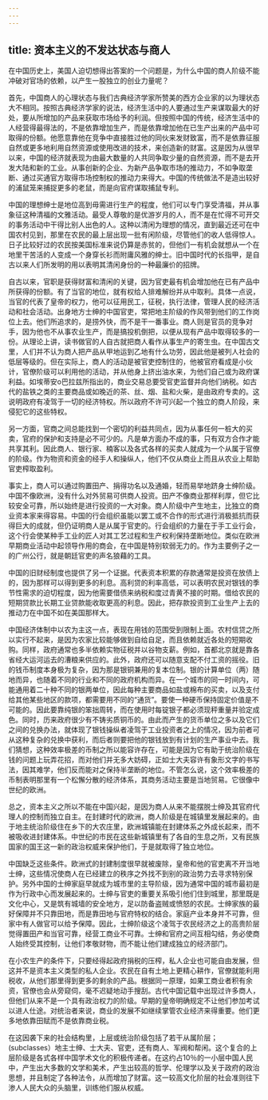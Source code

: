 ```yaml
---
---
---
```

title: 资本主义的不发达状态与商人
---



在中国历史上，美国人迫切想得出答案的一个问题是，为什么中国的商人阶级不能冲破对官场的依赖，以产生一股独立的创业力量呢？

首先，中国商人的心理状态与我们古典经济学家所赞美的西方企业家的以为理状态大不相同。按照古典经济学家的说法，经济生活中的人要通过生产来谋取最大的好处，要从所增加的产品来获取市场给予的利润。但按照中国的传统，经济生活中的人经营得最得法的，不是依靠增加生产，而是依靠增加他在已生产出来的产品中可取得的份额。他愿意靠他在竞争中直接胜过他的同伙来发财致富，而不是依靠征服自然或更多地利用自然资源或使用改进的技术，来创造新的财富。这是因为从很早以来，中国的经济就表现为由最大数量的人共同争取少量的自然资源，而不是去开发大陆和新的工业。从事创新的企业、为新产品争取市场的推动力，不如争取垄断、通过买通官方取得市场控制权的推动力来得大。中国的传统做法不是造出较好的浦鼠笼来捕捉更多的老鼠，而是向官府谋取捕鼠专利。

中国的理想绅士是地位高到毋需进行生产的程度，他们可以专门享受清福，并从事象征这种清福的文雅活动。最受人尊敬的是优游岁月的人，而不是在忙得不可开交的事务活动中干得比别人出色的人。这种以清闲为理想的情况，直到最近还可在中国农村见到，那里在农民的最上层出现一批有闲阶级，尽管他们的收人低得惊人。日子比较好过的农民按美国标准来说仍算是赤贫的，但他们一有机会就想从一个在地里干苦活的人变成一个身穿长衫而附庸风雅的绅士。旧中国时代的长指甲，是自古以来人们所发明的用以表明其清闲身份的一种最廉价的招牌。

自古以来，官职是获得财富和清闲的关键，因为官吏最有机会增加他在已有产品中所获得的份额。有了当官的地位，就有权给人排难解纷并从中取利。具体一点说，当官的代表了皇帝的权力，他可以征用民工，征税，执行法律，管理人民的经济活动和社会活动。出身地方士绅的中国官吏，常把地主阶级的作风带到他们的工作岗位上去。他们所追求的，是捞外快，而不是干一番事业。商人则是官员的竞争对手，因为他也不从事农业生产，而是搞投机倒把，以便从现有产品中取得较多的一份。从理论上讲，读书做官的人自古就把商人看作从事生产的寄生虫。在中国古文里，人们并不认为商人把产品从甲地运到乙地有什么功劳，因此他是被列人社会的低层等级的。但在实际上，商人的活动是被官吏控制住的，他被官府看成是小伙计，官僚阶级可以利用他的活动，并从他身上挤出油水来，为他们自己或为政府谋利益。如埃蒂安o巴拉兹所指出的，商业交易总要受官吏监督并向他们纳税。如古代的盐铁之类的主要商品或如晚近的茶、丝、烟、盐和火柴，是由政府专卖的。这说明政府有凌驾于一切的经济特权。所以政府不许可兴起一个独立的商人阶段，来侵犯它的这些特权。

另一方面，官商之间总能找到一个密切的利益共同点，因为从事任何一桩大的买卖，官府的保护和支持是必不可少的。凡是单方面办不成的事，只有双方合作才能共享其利。因此商人、银行家、楠客以及各式各样的买卖人就成为一个从属于官僚的阶级。作为物资和资金的经手人和操纵人，他们不仅从商业上而且从农业上帮助官吏榨取盈利。

事实上，商人可以通过购置田产、捐得功名以及通婚，轻而易举地跻身士绅阶级。中国不像欧洲，没有什么对外贸易可供商人投资。田产不像商业那样利厚，但它比较安全可靠，所以始终是进行投资的一大对象。商人阶级中产生地主，比独立的商业资本家来得容易。中国的行会组织虽能以罢工或不合作的形式进行消极抵抗而获得巨大的成就，但仍证明商人是从属于官吏的。行会组织的力量在于手工业行会，这个行会使某种手工业的匠人对其工艺过程和生产权利保持垄断地位。类似在欧洲早期商业活动中起领导作用的商会，在中国是特别软弱无力的。作为主要例子之一的广州公行，就是朝廷官吏的声名狼藉的工具。

中国的旧财经制度也提供了另一个证据。代表资本积累的存款通常是投资在放债上的，因为那样可以得到更多的利息。高利贷的利率高低，可以表明农民对银钱的季节性需求的迫切程度，因为他需要借债来纳税和度过青黄不接的时期。借给农民的短期贷款比长期工业贷款能收取更高的利息。因此，把存款投资到工业生产上去的推动力在中国不如在美国那样大。

中国经济体制中以农为主这一点，表现在用钱的范围受到限制上面。农村信贷之所以实行不起来，是因为农家比较能够做到自给自足，而且依赖就近各处的短期收购。同样，政府通常也多半依赖实物征税并以谷物支薪。例如，首都北京就是靠各省经大运河运去的漕粮来供应的。此外，政府还可以随意支配不付工资的摇役。旧的钱币制度本身极为复杂，因为那是银铜兼用的复本位制。银的计算单位（两）随地而异，也随着不同的行业和不同的政府机构而异。在一个城市的同一时间内，可能通用着二十种不同的银两单位，因此每种主要商品如盐或棉布的买卖，以及支付给其他某些地区的款项，都需要用不同的“通货”。要使一种硬币保持固定价值是不可能的。因此要靠纯银的笨拙周转，而在使用时每锭银子都必须现秤重量并验定成色。同时，历来政府很少有不铸劣质铜币的。由此而产生的货币单位之多以及它们之间的兑换办法，就体现了银钱操纵者凌驾于工业投资者之上的情况，因为前者可从这种复杂的兑换中获利，而后者则要把他的银钱放到有计划的生产事业中去。我们猜想，这种效率极差的币制之所以能容许存在，可能是因为它有助于统治阶级在钱的问题上玩弄花招，而对他们并无多大妨碍，正如士大夫容许有象形文字的书写法，因其难学，他们反而能对之保持半垄断的地位。不管怎么说，这个效率极差的币制表明那里有一个松懈分散的经济体系，其商务活动主要是当地贸易。它很像中世纪的欧洲。

总之，资本主义之所以不能在中国兴起，是因为商人从来不能摆脱士绅及其官府代理人的控制而独立自主。在封建时代的欧洲，商人阶级是在城镇里发展起来的。由于地主统治阶级住在乡下的大农庄里，欧洲城镇能在封建体系之外成长起来，而不被吸收进封建体系。中世纪的市民在这些新城镇里有了各自的生息之所，又有民族国家的国王这一新的政治权威来保护他们，于是就取得了独立地位。

中国缺乏这些条件。欧洲式的封建制度很早就被废除，皇帝和他的官吏离不开当地士绅，这些情况使商人在已经建立的秩序之外找不到别的政治势力去寻求特别保护。另外中国的士绅家庭早就成为城市里的主导阶级，因为通常中国的城市最初是作为行政中心而发展起来的。士绅与官吏的重要关系吸引他们住到城里，那里既是文化中心，又是筑有城墙的安全地方，足以防备盗贼或愤怒的农民。士绅家族的最好保障并不只靠田地，而是靠田地与官府特权的结合。家庭产业本身并不可靠，但家中有人做官可以给予保障。因此，士绅阶级这个凌驾于农民经济之上的高贵阶层觉得置田产和当官可靠，经营工商业不可靠。士绅和官府之间互相勾结，务必使商人始终受其控制，让他们孝敬财物，而不能让他们建成独立的经济部门。

在小农生产的条件下，只要经得起政府捐税的压榨，私人企业也可能自由发展，但这并不是资本主义类型的私人企业。农民在自有土地上更精心耕作，官僚就能利用税收，从他们那里得到更多的剩余的产品。根据同一原理，如果工商业者积有余资，官僚也会从旁窥伺，毫不迟疑地动手搜刮。古代中国记载中出现过许多商人，但他们从来不是一个具有政治权力的阶级。早期的皇帝明确规定不让他们参加考试以进人仕途。对统治者来说，商业的发展不如继续掌管农业经济来得重要。他们更多地依靠田赋而不是依靠商业税。

在这因袭下来的社会结构里，上层或统治阶级包括了若干从属阶层；(subclasses）地主士绅、士大夫、官吏，还有商人、军阀和帮闲。这个复合的上层阶级是各式各样中国学术文化的积极传递者。在这约占10％的一小层中国人民中，产生出大多数的文学和美术，产生出较高的哲学、伦理学以及关于政府的政治思想，并且制定了各种法令，从而增加了财富。这一较高文化阶层的社会准则往下渗人人民大众的头脑里，训练他们服从权威。
